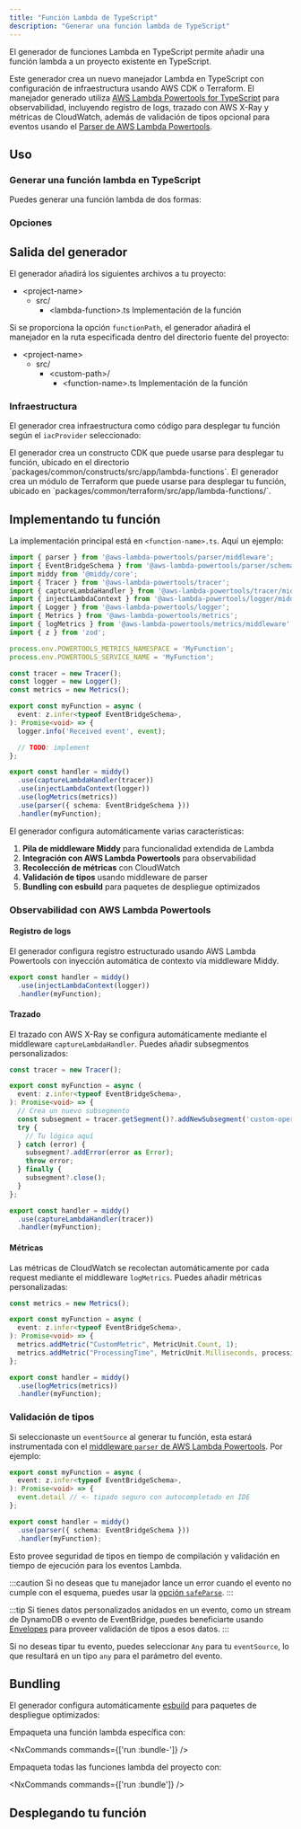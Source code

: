 ```yaml
---
title: "Función Lambda de TypeScript"
description: "Generar una función lambda de TypeScript"
---
```





El generador de funciones Lambda en TypeScript permite añadir una función lambda a un proyecto existente en TypeScript.

Este generador crea un nuevo manejador Lambda en TypeScript con configuración de infraestructura usando AWS CDK o Terraform. El manejador generado utiliza [AWS Lambda Powertools for TypeScript](https://docs.powertools.aws.dev/lambda/typescript/latest/) para observabilidad, incluyendo registro de logs, trazado con AWS X-Ray y métricas de CloudWatch, además de validación de tipos opcional para eventos usando el [Parser de AWS Lambda Powertools](https://docs.powertools.aws.dev/lambda/typescript/latest/utilities/parser/).

## Uso

### Generar una función lambda en TypeScript

Puedes generar una función lambda de dos formas:

<RunGenerator generator="ts#lambda-function" />

### Opciones

<GeneratorParameters generator="ts#lambda-function" />

## Salida del generador

El generador añadirá los siguientes archivos a tu proyecto:

<FileTree>

- \<project-name>
  - src/
    - \<lambda-function>.ts Implementación de la función

</FileTree>

Si se proporciona la opción `functionPath`, el generador añadirá el manejador en la ruta especificada dentro del directorio fuente del proyecto:

<FileTree>

- \<project-name>
  - src/
    - \<custom-path>/
      - \<function-name>.ts Implementación de la función

</FileTree>

### Infraestructura

<Snippet name="shared-constructs" />

El generador crea infraestructura como código para desplegar tu función según el `iacProvider` seleccionado:

<Infrastructure>
<Fragment slot="cdk">
El generador crea un constructo CDK que puede usarse para desplegar tu función, ubicado en el directorio `packages/common/constructs/src/app/lambda-functions`.
</Fragment>
<Fragment slot="terraform">
El generador crea un módulo de Terraform que puede usarse para desplegar tu función, ubicado en `packages/common/terraform/src/app/lambda-functions/<function-name>`.
</Fragment>
</Infrastructure>

## Implementando tu función

La implementación principal está en `<function-name>.ts`. Aquí un ejemplo:

```typescript
import { parser } from '@aws-lambda-powertools/parser/middleware';
import { EventBridgeSchema } from '@aws-lambda-powertools/parser/schemas';
import middy from '@middy/core';
import { Tracer } from '@aws-lambda-powertools/tracer';
import { captureLambdaHandler } from '@aws-lambda-powertools/tracer/middleware';
import { injectLambdaContext } from '@aws-lambda-powertools/logger/middleware';
import { Logger } from '@aws-lambda-powertools/logger';
import { Metrics } from '@aws-lambda-powertools/metrics';
import { logMetrics } from '@aws-lambda-powertools/metrics/middleware';
import { z } from 'zod';

process.env.POWERTOOLS_METRICS_NAMESPACE = 'MyFunction';
process.env.POWERTOOLS_SERVICE_NAME = 'MyFunction';

const tracer = new Tracer();
const logger = new Logger();
const metrics = new Metrics();

export const myFunction = async (
  event: z.infer<typeof EventBridgeSchema>,
): Promise<void> => {
  logger.info('Received event', event);

  // TODO: implement
};

export const handler = middy()
  .use(captureLambdaHandler(tracer))
  .use(injectLambdaContext(logger))
  .use(logMetrics(metrics))
  .use(parser({ schema: EventBridgeSchema }))
  .handler(myFunction);

```

El generador configura automáticamente varias características:

1. **Pila de middleware Middy** para funcionalidad extendida de Lambda
2. **Integración con AWS Lambda Powertools** para observabilidad
3. **Recolección de métricas** con CloudWatch
4. **Validación de tipos** usando middleware de parser
5. **Bundling con esbuild** para paquetes de despliegue optimizados

### Observabilidad con AWS Lambda Powertools

#### Registro de logs

El generador configura registro estructurado usando AWS Lambda Powertools con inyección automática de contexto vía middleware Middy.

```typescript
export const handler = middy()
  .use(injectLambdaContext(logger))
  .handler(myFunction);
```

#### Trazado

El trazado con AWS X-Ray se configura automáticamente mediante el middleware `captureLambdaHandler`. Puedes añadir subsegmentos personalizados:

```typescript
const tracer = new Tracer();

export const myFunction = async (
  event: z.infer<typeof EventBridgeSchema>,
): Promise<void> => {
  // Crea un nuevo subsegmento
  const subsegment = tracer.getSegment()?.addNewSubsegment('custom-operation');
  try {
    // Tu lógica aquí
  } catch (error) {
    subsegment?.addError(error as Error);
    throw error;
  } finally {
    subsegment?.close();
  }
};

export const handler = middy()
  .use(captureLambdaHandler(tracer))
  .handler(myFunction);
```

#### Métricas

Las métricas de CloudWatch se recolectan automáticamente por cada request mediante el middleware `logMetrics`. Puedes añadir métricas personalizadas:

```typescript
const metrics = new Metrics();

export const myFunction = async (
  event: z.infer<typeof EventBridgeSchema>,
): Promise<void> => {
  metrics.addMetric("CustomMetric", MetricUnit.Count, 1);
  metrics.addMetric("ProcessingTime", MetricUnit.Milliseconds, processingTime);
};

export const handler = middy()
  .use(logMetrics(metrics))
  .handler(myFunction);
```

### Validación de tipos

Si seleccionaste un `eventSource` al generar tu función, esta estará instrumentada con el [middleware `parser` de AWS Lambda Powertools](https://docs.powertools.aws.dev/lambda/typescript/latest/utilities/parser/). Por ejemplo:

```typescript {4}
export const myFunction = async (
  event: z.infer<typeof EventBridgeSchema>,
): Promise<void> => {
  event.detail // <- tipado seguro con autocompletado en IDE
};

export const handler = middy()
  .use(parser({ schema: EventBridgeSchema }))
  .handler(myFunction);
```

Esto provee seguridad de tipos en tiempo de compilación y validación en tiempo de ejecución para los eventos Lambda.

:::caution
Si no deseas que tu manejador lance un error cuando el evento no cumple con el esquema, puedes usar la [opción `safeParse`](https://docs.powertools.aws.dev/lambda/typescript/latest/utilities/parser/#safe-parsing).
:::

:::tip
Si tienes datos personalizados anidados en un evento, como un stream de DynamoDB o evento de EventBridge, puedes beneficiarte usando [Envelopes](https://docs.powertools.aws.dev/lambda/typescript/latest/utilities/parser/#envelopes) para proveer validación de tipos a esos datos.
:::

Si no deseas tipar tu evento, puedes seleccionar `Any` para tu `eventSource`, lo que resultará en un tipo `any` para el parámetro del evento.

## Bundling

El generador configura automáticamente [esbuild](https://esbuild.github.io/) para paquetes de despliegue optimizados:

Empaqueta una función lambda específica con:

<NxCommands commands={['run <project-name>:bundle-<function-name>']} />

Empaqueta todas las funciones lambda del proyecto con:

<NxCommands commands={['run <project-name>:bundle']} />

## Desplegando tu función

<Snippet name="lambda-function/deploying-your-function" parentHeading="Deploying your Function" />